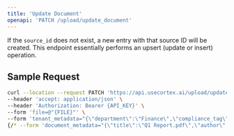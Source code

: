```yaml
---
title: 'Update Document'
openapi: 'PATCH /upload/update_document'
---
```


If the `source_id` does not exist, a new entry with that source ID will be created. This endpoint essentially performs an upsert (update or insert) operation.

## Sample Request

```bash
curl --location --request PATCH 'https://api.usecortex.ai/upload/update_document?tenant_id={TENANT_ID}&sub_tenant_id={SUB_TENANT_ID}&source_id={SOURCE_ID}' \
--header 'accept: application/json' \
--header 'Authorization: Bearer {API_KEY}' \
--form 'file=@"{FILE}"' \
--form 'tenant_metadata="{\"department\":\"Finance\",\"compliance_tag\":\"GDPR\"}"' \
{/* --form 'document_metadata="{\"title\":\"Q1 Report.pdf\",\"author\":\"Alice Smith\"}"' */}
```

